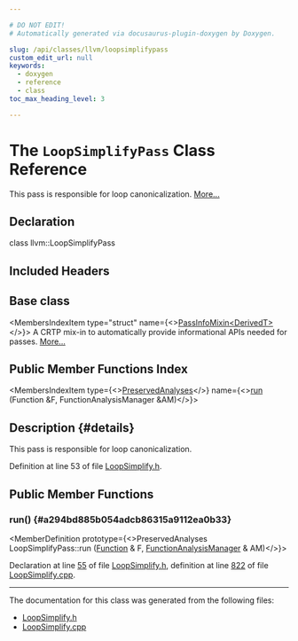 ```yaml
---

# DO NOT EDIT!
# Automatically generated via docusaurus-plugin-doxygen by Doxygen.

slug: /api/classes/llvm/loopsimplifypass
custom_edit_url: null
keywords:
  - doxygen
  - reference
  - class
toc_max_heading_level: 3

---
```





# The `LoopSimplifyPass` Class Reference

<DoxygenPage pluginConfig={pluginConfig}>

This pass is responsible for loop canonicalization. <a href="#details">More...</a>

## Declaration

<CodeBlock>class llvm::LoopSimplifyPass</CodeBlock>

## Included Headers

<IncludesList>
<IncludesListItem
  filePath="llvm/Transforms/Utils/LoopSimplify.h"
  permalink="/docs/api/files/include/include/llvm/include/llvm/transforms/include/llvm/transforms/utils/loopsimplify-h"
  isLocal="true" />
</IncludesList>

## Base class

<MembersIndex>

<MembersIndexItem
  type="struct"
  name={<><a href="/docs/api/structs/llvm/passinfomixin">PassInfoMixin&lt;DerivedT&gt;</a></>}>
A CRTP mix-in to automatically provide informational APIs needed for passes. <a href="/docs/api/structs/llvm/passinfomixin/#details">More...</a>
</MembersIndexItem>

</MembersIndex>

## Public Member Functions Index

<MembersIndex>

<MembersIndexItem
  type={<><a href="/docs/api/classes/llvm/preservedanalyses">PreservedAnalyses</a></>}
  name={<><a href="#a294bd885b054adcb86315a9112ea0b33">run</a> (Function &amp;F, FunctionAnalysisManager &amp;AM)</>}>
</MembersIndexItem>

</MembersIndex>

## Description {#details}

This pass is responsible for loop canonicalization.

Definition at line 53 of file <a href="/docs/api/files/include/include/llvm/include/llvm/transforms/include/llvm/transforms/utils/loopsimplify-h">LoopSimplify.h</a>.

<SectionDefinition>

## Public Member Functions

### run() {#a294bd885b054adcb86315a9112ea0b33}

<MemberDefinition
  prototype={<>PreservedAnalyses LoopSimplifyPass::run (<a href="/docs/api/classes/llvm/function">Function</a> &amp; F, <a href="/docs/api/namespaces/llvm/#adce09a5a0de0e3177eb00e932734af2f">FunctionAnalysisManager</a> &amp; AM)</>}>

Declaration at line <a href="/docs/api/files/include/include/llvm/include/llvm/transforms/include/llvm/transforms/utils/loopsimplify-h/#l00055">55</a> of file <a href="/docs/api/files/include/include/llvm/include/llvm/transforms/include/llvm/transforms/utils/loopsimplify-h">LoopSimplify.h</a>, definition at line <a href="/docs/api/files/lib/lib/transforms/lib/transforms/utils/loopsimplify-cpp/#l00822">822</a> of file <a href="/docs/api/files/lib/lib/transforms/lib/transforms/utils/loopsimplify-cpp">LoopSimplify.cpp</a>.
</MemberDefinition>

</SectionDefinition>

<hr/>

The documentation for this class was generated from the following files:

<ul>
<li><a href="/docs/api/files/include/include/llvm/include/llvm/transforms/include/llvm/transforms/utils/loopsimplify-h">LoopSimplify.h</a></li>
<li><a href="/docs/api/files/lib/lib/transforms/lib/transforms/utils/loopsimplify-cpp">LoopSimplify.cpp</a></li>
</ul>

</DoxygenPage>
